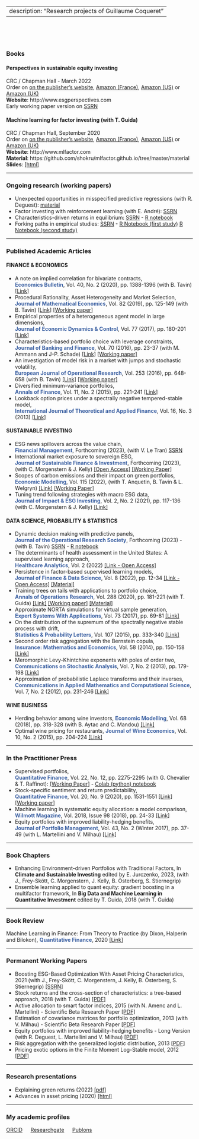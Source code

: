 <head>
<title>Research</title>
<meta name="Research projects of Guillaume Coqueret"/>
</head>

---
description: "Research projects of Guillaume Coqueret"
---
<br/>  
<br/>  



### Books

#### **Perspectives in sustainable equity investing**
CRC / Chapman Hall - March 2022   
Order on <a href="https://www.routledge.com/Perspectives-in-Sustainable-Equity-Investing/Coqueret/p/book/9781032071015" target="_blank">on the publisher's website</a>, <a href="https://www.amazon.fr/Perspectives-Sustainable-Investing-Guillaume-Coqueret/dp/103207101X/" target="_blank">Amazon (France)</a>, <a href="https://www.amazon.com/Perspectives-Sustainable-Investing-Guillaume-Coqueret-ebook/dp/B09RRMCB4R/" target="_blank">Amazon (US)</a>
or <a href="https://www.amazon.co.uk/Perspectives-Sustainable-Investing-Guillaume-Coqueret-ebook/dp/B09RRMCB4R/" target="_blank">Amazon (UK)</a>  
**Website**: http://www.esgperspectives.com  
Early working paper version on <a href="https://papers.ssrn.com/sol3/papers.cfm?abstract_id=3715753" target="_blank">SSRN</a>

#### **Machine learning for factor investing** (with T. Guida)
CRC / Chapman Hall, September 2020   
Order on <a href="https://www.routledge.com/Machine-Learning-for-Factor-Investing/Coqueret-Guida/p/book/9780367545864" target="_blank">on the publisher's website</a>, <a href="https://www.amazon.fr/Machine-Learning-Investing-Guillaume-Coqueret/dp/0367545861/" target="_blank">Amazon (France)</a>, <a href="https://www.amazon.com/Machine-Learning-Factor-Investing-Mathematics/dp/0367545861/ref=sr_1_1" target="_blank">Amazon (US)</a>
or <a href="https://www.amazon.co.uk/Machine-Learning-Investing-Financial-Mathematics/dp/0367545861/ref=sr_1_2" target="_blank">Amazon (UK)</a>  
**Website**: http://www.mlfactor.com    
**Material**: https://github.com/shokru/mlfactor.github.io/tree/master/material    
**Slides**: <a href="files/SLIDES/SLIDES.html" target="_blank">[html]</a>

_____ 

### Ongoing research (working papers)
- Unexpected opportunities in misspecified predictive regressions (with R. Deguest): <a href="http://www.gcoqueret.com/PRs.html" target="_blank">material</a>       
- Factor investing with reinforcement learning (with E. André): <a href="https://papers.ssrn.com/sol3/papers.cfm?abstract_id=3726714" target="_blank">SSRN</a>    
- Characteristics-driven returns in equilibrium: <a href="https://papers.ssrn.com/sol3/papers.cfm?abstract_id=3941195" target="_blank">SSRN</a> - <a href="http://www.gcoqueret.com/files/misc/demand_6_share.html" target="_blank">R notebook</a>   
- Forking paths in empirical studies: <a href="https://papers.ssrn.com/sol3/papers.cfm?abstract_id=3999379" target="_blank">SSRN</a> -                   <a href="https://www.gcoqueret.com/files/misc/forking_paths.html" target="_blank">R Notebook (first study)</a>   <a href="https://www.gcoqueret.com/files/misc/forking_paths2.html" target="_blank">R Notebook (second study)</a>



_____ 

### Published Academic Articles
#### **FINANCE & ECONOMICS**

* A note on implied correlation for bivariate contracts, <br/> <span style="color:#3B60A2">**Economics Bulletin**</span>, Vol. 40, No. 2 (2020), pp. 1388-1396 (with B. Tavin) <a href="http://www.accessecon.com/Pubs/EB/2020/Volume40/EB-20-V40-I2-P119.pdf" target="_blank">[Link]</a>   
* Procedural Rationality, Asset Heterogeneity and Market Selection,  <br/> <span style="color:#3B60A2">**Journal of Mathematical Economics**</span>, Vol. 82 (2019), pp. 125-149 (with B. Tavin) <a href="https://www.sciencedirect.com/science/article/abs/pii/S0304406819300205" target="_blank">[Link]</a>   <a href="https://papers.ssrn.com/sol3/papers.cfm?abstract_id=2952659" target="_blank">[Working paper]</a>   <br/>
* Empirical properties of a heterogeneous agent model in large dimensions, <br/>   <span style="color:#3B60A2">**Journal of Economic Dynamics & Control**</span>, Vol. 77 (2017), pp. 180-201 <a href="https://www.sciencedirect.com/science/article/pii/S0165188917300386" target="_blank">[Link]</a>  
* Characteristics-based portfolio choice with leverage constraints, <br/>   <span style="color:#3B60A2">**Journal of Banking and Finance**</span>, Vol. 70 (2016), pp. 23-37 (with M. Ammann and J-P. Schade) <a href="https://www.sciencedirect.com/science/article/pii/S0378426616300516" target="_blank">[Link]</a> <a href="https://papers.ssrn.com/sol3/papers.cfm?abstract_id=2736324" target="_blank">[Working paper]</a>  
* An investigation of model risk in a market with jumps and stochastic volatility, <br/>   <span style="color:#3B60A2">**European Journal of Operational Research**</span>, Vol. 253 (2016), pp. 648-658 (with B. Tavin) <a href="https://www.sciencedirect.com/science/article/abs/pii/S0377221716301461" target="_blank">[Link]</a>    <a href="https://papers.ssrn.com/sol3/papers.cfm?abstract_id=2474223" target="_blank">[Working paper]</a>
* Diversified minimum-variance portfolios, <br/>   <span style="color:#3B60A2">**Annals of Finance**</span>, Vol. 11, No. 2 (2015), pp. 221-241 <a href="https://link.springer.com/article/10.1007%2Fs10436-014-0253-x" target="_blank">[Link]</a>    
* Lookback option prices under a spectrally negative tempered-stable model, <br/>   <span style="color:#3B60A2">**International Journal of Theoretical and Applied Finance**</span>, Vol. 16, No. 3 (2013)  <a href="https://www.worldscientific.com/doi/abs/10.1142/S021902491350012X" target="_blank">[Link]</a>    

#### **SUSTAINABLE INVESTING**

* ESG news spillovers across the value chain, <br/>
<span style="color:#3B60A2">**Financial Management**</span>, Forthcoming (2023), (with V. Le Tran) <a href="https://papers.ssrn.com/sol3/papers.cfm?abstract_id=4002705" target="_blank">SSRN</a>    
* International market exposure to sovereign ESG, <br/> <span style="color:#3B60A2">**Journal of Sustainable Finance & Investment**</span>, Forthcoming (2023), (with C. Morgenstern & J. Kelly) <a href="https://www.tandfonline.com/doi/full/10.1080/20430795.2022.2148817" target="_blank">[Open Access]</a> <a href="https://papers.ssrn.com/sol3/papers.cfm?abstract_id=4138136" target="_blank">[Working Paper]</a>   
* Scopes of carbon emissions and their impact on green portfolios, <br/> <span style="color:#3B60A2">**Economic Modelling**</span>, Vol. 115 (2022), (with T. Anquetin, B. Tavin & L. Welgryn) <a href="https://www.sciencedirect.com/science/article/abs/pii/S0264999322001973" target="_blank">[Link]</a>  <a href="https://papers.ssrn.com/sol3/papers.cfm?abstract_id=4012629" target="_blank">[Working Paper]</a>      
* Tuning trend following strategies with macro ESG data, <br/> <span style="color:#3B60A2">**Journal of Impact & ESG Investing**</span>, Vol. 2, No. 2 (2021), pp. 117-136 (with C. Morgenstern & J. Kelly) <a href="https://jesg.pm-research.com/content/early/2021/10/25/jesg.2021.1.032" target="_blank">[Link]</a>  

#### **DATA SCIENCE, PROBABILITY & STATISTICS**

* Dynamic decision making with predictive panels, <br/> <span style="color:#3B60A2">**Journal of the Operational Research Society**</span>, Forthcoming (2023) - (with B. Tavin) <a href="https://papers.ssrn.com/sol3/papers.cfm?abstract_id=3853793" target="_blank">SSRN</a> - <a href="http://www.gcoqueret.com/files/misc/panel.html" target="_blank">R notebook</a>   
* The determinants of health assessment in the United States: A supervised learning approach, <br/> <span style="color:#3B60A2">**Healthcare Analytics**</span>, Vol. 2 (2022) <a href="https://www.sciencedirect.com/science/article/pii/S2772442522000466" target="_blank">[Link - Open Access]</a>     
* Persistence in factor-based supervised learning models, <br/>  <span style="color:#3B60A2">**Journal of Finance & Data Science**</span>, Vol. 8 (2022), pp. 12-34 <a href="https://www.sciencedirect.com/science/article/pii/S2405918821000143" target="_blank">[Link - Open Access]</a>  <a href="http://www.gcoqueret.com/horizons.html" target="_blank">[Material]</a>   
* Training trees on tails with applications to portfolio choice, <br/>   <span style="color:#3B60A2">**Annals of Operations Research**</span>, Vol. 288 (2020), pp. 181-221 (with T. Guida) <a href="https://link.springer.com/article/10.1007/s10479-020-03539-2" target="_blank">[Link]</a>   <a href="https://papers.ssrn.com/sol3/papers.cfm?abstract_id=3403009" target="_blank">[Working paper]</a> 
<a href="http://www.gcoqueret.com/tot.html" target="_blank">[Material]</a>
* Approximate NORTA simulations for virtual sample generation, <br/>   <span style="color:#3B60A2">**Expert Systems With Applications**</span>, Vol. 73 (2017), pp. 69-81 <a href="https://www.sciencedirect.com/science/article/pii/S0957417416307096" target="_blank">[Link]</a>    
* On the distribution of the supremum of the spectrally negative stable process with drift, <br/>  <span style="color:#3B60A2"> **Statistics & Probability Letters**</span>, Vol. 107 (2015), pp. 333-340 <a href="https://www.sciencedirect.com/science/article/pii/S0167715215003314" target="_blank">[Link]</a>     
* Second order risk aggregation with the Bernstein copula, <br/>  <span style="color:#3B60A2"> **Insurance: Mathematics and Economics**</span>, Vol. 58 (2014), pp. 150-158 <a href="https://www.sciencedirect.com/science/article/pii/S0167668714000882" target="_blank">[Link]</a>    
* Meromorphic Levy-Khintchine exponents with poles of order two, <br/>  <span style="color:#3B60A2"> **Communications on Stochastic Analysis**</span>, Vol. 7, No. 2 (2013), pp. 179-198  <a href="https://digitalcommons.lsu.edu/cosa/vol7/iss2/1/" target="_blank">[Link]</a>  
* Approximation of probabilistic Laplace transforms and their inverses, <br/>  <span style="color:#3B60A2"> **Communications in Applied Mathematics and Computational Science**</span>, Vol. 7, No. 2 (2012), pp. 231-246  <a href="https://msp.org/camcos/2012/7-2/p03.xhtml" target="_blank">[Link]</a>    


#### **WINE BUSINESS**

* Herding behavior among wine investors, <span style="color:#3B60A2">**Economic Modelling**</span>, Vol. 68 (2018), pp. 318-328 (with B. Aytac and C. Mandou) <a href="https://www.sciencedirect.com/science/article/pii/S0264999317301001" target="_blank">[Link]</a>    
* Optimal wine pricing for restaurants, <span style="color:#3B60A2">**Journal of Wine Economics**</span>, Vol. 10, No. 2 (2015), pp. 204-224 <a href="https://www.cambridge.org/core/journals/journal-of-wine-economics/article/optimal-wine-pricing-for-restaurants/A3A972D73E0785CE8E6A606470FC0A0E" target="_blank">[Link]</a>      



_____ 

### In the Practitioner Press

* Supervised portfolios, <br> <span style="color:#3B60A2">**Quantitative Finance**</span>, Vol. 22, No. 12, pp. 2275-2295 (with G. Chevalier & T. Raffinot): <a href="https://papers.ssrn.com/sol3/papers.cfm?abstract_id=3954109" target="_blank">[Working Paper]</a> - <a href="https://colab.research.google.com/drive/1yrhuV5i_o2g0Ju-xJEyONR5s2PFqyk3k" target="_blank">Colab (python) notebook</a>   
* Stock-specific sentiment and return predictability, <br/> <span style="color:#3B60A2">**Quantitative Finance**</span>, Vol. 20, No. 9 (2020), pp. 1531-1551 <a href="https://www.tandfonline.com/doi/full/10.1080/14697688.2020.1736314" target="_blank">[Link]</a> <a href="https://papers.ssrn.com/sol3/papers.cfm?abstract_id=3248925" target="_blank">[Working paper]</a>   
* Machine learning in systematic equity allocation: a model comparison, <br/> <span style="color:#3B60A2">**Wilmott Magazine**</span>, Vol. 2018, Issue 98 (2018), pp. 24-33 <a href="https://onlinelibrary.wiley.com/doi/abs/10.1002/wilm.10719" target="_blank">[Link]</a>      
* Equity portfolios with improved liability-hedging benefits, <br/>   <span style="color:#3B60A2">**Journal of Portfolio Management**</span>, Vol. 43, No. 2 (Winter 2017), pp. 37-49 (with L. Martellini and V. Milhau) <a href="https://jpm.iijournals.com/content/43/2/37" target="_blank">[Link]</a>    

_____ 


### Book Chapters
- Enhancing Environment-driven Portfolios with Traditional Factors, In **Climate and Sustainable Investing** edited by E. Jurczenko, 2023, (with J., Frey-Skött, C. Morgenstern, J. Kelly, B. Österberg, S. Stiernegrip)   
- Ensemble learning applied to quant equity: gradient boosting in a multifactor framework, In **Big Data and Machine Learning in Quantitative Investment** edited by T. Guida, 2018 (with T. Guida)    

 
_____ 


### Book Review
Machine Learning in Finance: From Theory to Practice (by Dixon, Halperin and Bilokon), <span style="color:#3B60A2">**Quantitative Finance**</span>, 2020  <a href="https://www.tandfonline.com/doi/full/10.1080/14697688.2020.1828609" target="_blank">[Link]</a>

 

_____ 


### Permanent Working Papers
* Boosting ESG-Based Optimization With Asset Pricing Characteristics, 2021 (with J., Frey-Skött, C. Morgenstern, J. Kelly, B. Österberg, S. Stiernegrip) <a href="https://papers.ssrn.com/sol3/papers.cfm?abstract_id=3877242" target="_blank">[SSRN]</a>   
* Stock returns and the cross-section of characteristics: a tree-based approach, 2018 (with T. Guida)  <a href="files/TAPA.pdf" target="_blank">[PDF]</a>    
* Active allocation to smart factor indices, 2015 (with N. Amenc and L. Martellini) - Scientific Beta Research Paper <a href="files/active_allocation_timing.pdf" target="_blank">[PDF]</a>     
* Estimation of covariance matrices for portfolio optimization, 2013 (with V. Milhau) - Scientific Beta Research Paper <a href="files/Estim_cov.pdf" target="_blank">[PDF]</a>    
* Equity portfolios with improved liability-hedging benefits - Long Version  (with R. Deguest, L. Martellini and V. Milhau)  <a href="files/OTPP.pdf" target="_blank">[PDF]</a>    
* Risk aggregation with the generalized logistic distribution, 2013 <a href="files/Logistic.pdf" target="_blank">[PDF]</a>  
* Pricing exotic options in the Finite Moment Log-Stable model, 2012 <a href="files/FMLS.pdf" target="_blank">[PDF]</a>  


_____

### Research presentations

* Explaining green returns (2022) <a href="files/SLIDES/Explaining_green_returns.pdf" target="_blank">[pdf]</a>   
* Advances in asset pricing (2020) <a href="files/SLIDES/AAP/AAP.html" target="_blank">[html]</a>   

_____ 


### My academic profiles
<a href="http://orcid.org/0000-0002-1596-4086" target="_blank">ORCID</a> &emsp;  <a href="https://www.researchgate.net/profile/Guillaume_Coqueret" target="_blank">Researchgate</a> &emsp;  <a href="https://publons.com/researcher/1352687/guillaume-coqueret" target="_blank">Publons</a>    
  
